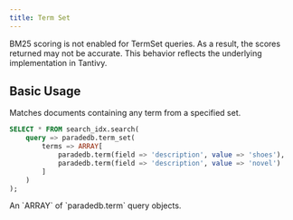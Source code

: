 ```yaml
---
title: Term Set
---
```


<Note>
  BM25 scoring is not enabled for TermSet queries. As a result, the scores
  returned may not be accurate. This behavior reflects the underlying
  implementation in Tantivy.
</Note>

## Basic Usage

Matches documents containing any term from a specified set.

```sql
SELECT * FROM search_idx.search(
	query => paradedb.term_set(
	    terms => ARRAY[
	        paradedb.term(field => 'description', value => 'shoes'),
	        paradedb.term(field => 'description', value => 'novel')
	    ]
	)
);
```

<ParamField body="terms" required>
  An `ARRAY` of `paradedb.term` query objects.
</ParamField>
